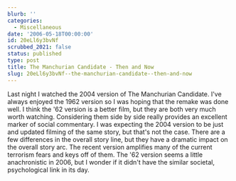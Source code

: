 ```yaml
---
blurb: ''
categories:
  - Miscellaneous
date: '2006-05-18T00:00:00'
id: 20eLl6y3bvNf
scrubbed_2021: false
status: published
type: post
title: The Manchurian Candidate - Then and Now
slug: 20eLl6y3bvNf--the-manchurian-candidate--then-and-now
---
```


Last night I watched the 2004 version of The Manchurian Candidate.
I've always enjoyed the 1962 version so I was hoping that the
remake was done well. I think the '62 version is a better film, but
they are both very much worth watching. Considering them side by
side really provides an excellent marker of social commentary. I
was expecting the 2004 version to be just and updated filming of
the same story, but that's not the case. There are a few
differences in the overall story line, but they have a dramatic
impact on the overall story arc. The recent version amplifies many
of the current terrorism fears and keys off of them. The '62
version seems a little anachronistic in 2006, but I wonder if it
didn't have the similar societal, psychological link in its day.
